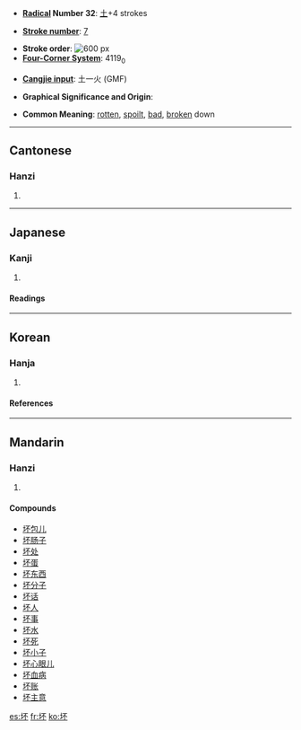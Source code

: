 {{see|壞}}

* '''[[Wiktionary:Chinese radical index| Radical]] Number 32''': [[Wiktionary:Chinese radical index 土|土]]+4 strokes

* '''[[Wiktionary:Chinese total strokes index|Stroke number]]''': [[Wiktionary:Chinese total strokes index 7|7]]

* '''Stroke order''': [[Image:坏-bw.png|thumbnail|center|600 px]]
* '''[[Wiktionary:Chinese four corner index|Four-Corner System]]''': 4119<sub>0</sub>

* '''[[Wiktionary:Chinese Cangjie index|Cangjie input]]''': 土一火 (GMF)

* '''Graphical Significance and Origin''': 

* '''Common Meaning''': [[rotten]], [[spoilt]], [[bad]], [[broken]] down
----
==Cantonese==
===Hanzi===
{{yue-hanzi|jyut=|y=pui1, pui4}}
# {{defn|Cantonese}}
----
==Japanese==
===Kanji===
{{ja-kanji|grade=|rs=}}
# {{defn|Japanese}} 
====Readings====
{{ja-readings|on=[[はい]] (hai)|kun=[[おか]] (oka), [[つき]] (tsuki)}}
----
==Korean==
===Hanja===
{{ko-hanja|hangeul=배|rv=bae|mr=pae}}
# {{defn|Korean}}
====References====
{{Han ref|kx=0225.140|dkj=04930|dj=0460.050|hdz=10421.110|uh=574F|ud=22351|bh=A7A5|bd=42917}}
----
==Mandarin==
===Hanzi===
{{cmn-hanzi|tra=壞|pin=[[huài]] (huai4), [[pī]] (pi1)|wg=p'i<sup>1</sup>}}
# {{defn|Mandarin}}

====Compounds====
*[[坏包儿]]
*[[坏肠子]]
*[[坏处]]
*[[坏蛋]]
*[[坏东西]]
*[[坏分子]]
*[[坏话]]
*[[坏人]]
*[[坏事]]
*[[坏水]]
*[[坏死]]
*[[坏小子]]
*[[坏心眼儿]]
*[[坏血病]]
*[[坏账]]
*[[坏主意]]

[[es:坏]]
[[fr:坏]]
[[ko:坏]]